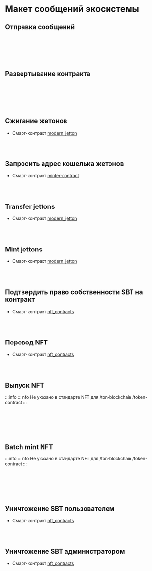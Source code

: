 

# Макет сообщений экосистемы

## Отправка сообщений

<br></br>
<div class="text--center">
<ThemedImage
  alt=""
  sources={{
    light: '/img/docs/ecosystem-messages-layout/ecosystem_messages_layout_1.svg?raw=true',
    dark: '/img/docs/ecosystem-messages-layout/ecosystem_messages_layout_1_dark.svg?raw=true',
  }}
/>
</div>
<br></br>

## Развертывание контракта

<br></br>
<div class="text--center">
<ThemedImage
  alt=""
  sources={{
    light: '/img/docs/ecosystem-messages-layout/ecosystem_messages_layout_2.svg?raw=true',
    dark: '/img/docs/ecosystem-messages-layout/ecosystem_messages_layout_2_dark.svg?raw=true',
  }}
/>
</div>
<br></br>

## Сжигание жетонов

- Смарт-контракт [modern_jetton](https://github.com/EmelyanenkoK/modern_jetton/blob/master/contracts/op-codes.func)
  <br></br>
  <div class="text--center">
  <ThemedImage
    alt=""
    sources={{
      light: '/img/docs/ecosystem-messages-layout/ecosystem_messages_layout_3.svg?raw=true',
      dark: '/img/docs/ecosystem-messages-layout/ecosystem_messages_layout_3_dark.svg?raw=true',
    }}
  />
  </div>
  <br></br>

## Запросить адрес кошелька жетонов

- Смарт-контракт [minter-contract](https://github.com/ton-blockchain/minter-contract/blob/main/contracts/imports/op-codes.fc)
  <br></br>
  <div class="text--center">
  <ThemedImage
    alt=""
    sources={{
      light: '/img/docs/ecosystem-messages-layout/ecosystem_messages_layout_4.svg?raw=true',
      dark: '/img/docs/ecosystem-messages-layout/ecosystem_messages_layout_4_dark.svg?raw=true',
    }}
  />
  </div>
  <br></br>

## Transfer jettons

- Смарт-контракт [modern_jetton](https://github.com/EmelyanenkoK/modern_jetton/blob/master/contracts/op-codes.func)
  <br></br>
  <div class="text--center">
  <ThemedImage
    alt=""
    sources={{
      light: '/img/docs/ecosystem-messages-layout/ecosystem_messages_layout_5.svg?raw=true',
      dark: '/img/docs/ecosystem-messages-layout/ecosystem_messages_layout_5_dark.svg?raw=true',
    }}
  />
  </div>
  <br></br>

## Mint jettons

- Смарт-контракт [modern_jetton](https://github.com/EmelyanenkoK/modern_jetton/blob/master/contracts/op-codes.func)
  <br></br>
  <div class="text--center">
  <ThemedImage
    alt=""
    sources={{
      light: '/img/docs/ecosystem-messages-layout/ecosystem_messages_layout_6.png?raw=true',
      dark: '/img/docs/ecosystem-messages-layout/ecosystem_messages_layout_6_dark.png?raw=true',
    }}
  />
  </div>
  <br></br>

## Подтвердить право собственности SBT на контракт

- Смарт-контракт [nft_contracts](https://github.com/getgems-io/nft-contracts/blob/main/packages/contracts/sources/op-codes.fc)
  <br></br>
  <div class="text--center">
  <ThemedImage
    alt=""
    sources={{
      light: '/img/docs/ecosystem-messages-layout/ecosystem_messages_layout_10.svg?raw=true',
      dark: '/img/docs/ecosystem-messages-layout/ecosystem_messages_layout_10_dark.svg?raw=true',
    }}
  />
  </div>
  <br></br>

## Перевод NFT

- Смарт-контракт [nft_contracts](https://github.com/getgems-io/nft-contracts/blob/main/packages/contracts/sources/op-codes.fc)
  <br></br>
  <div class="text--center">
  <ThemedImage
    alt=""
    sources={{
      light: '/img/docs/ecosystem-messages-layout/ecosystem_messages_layout_9.svg?raw=true',
      dark: '/img/docs/ecosystem-messages-layout/ecosystem_messages_layout_9_dark.svg?raw=true',
    }}
  />
  </div>
  <br></br>

## Выпуск NFT

:::info
:::info
Не указано в стандарте NFT для /ton-blockchain /token-contract
:::

<br></br>
<div class="text--center">
<ThemedImage
  alt=""
  sources={{
    light: '/img/docs/ecosystem-messages-layout/ecosystem_messages_layout_7.svg?raw=true',
    dark: '/img/docs/ecosystem-messages-layout/ecosystem_messages_layout_7_dark.svg?raw=true',
  }}
/>
</div>
<br></br>

## Batch mint NFT

:::info
:::info
Не указано в стандарте NFT для /ton-blockchain /token-contract
:::

<br></br>
<div class="text--center">
<ThemedImage
  alt=""
  sources={{
    light: '/img/docs/ecosystem-messages-layout/ecosystem_messages_layout_8.svg?raw=true',
    dark: '/img/docs/ecosystem-messages-layout/ecosystem_messages_layout_8_dark.svg?raw=true',
  }}
/>
</div>
<br></br>

## Уничтожение SBT пользователем

- Смарт-контракт [nft_contracts](https://github.com/getgems-io/nft-contracts/blob/main/packages/contracts/sources/op-codes.fc)
  <br></br>
  <div class="text--center">
  <ThemedImage
    alt=""
    sources={{
      light: '/img/docs/ecosystem-messages-layout/ecosystem_messages_layout_11.svg?raw=true',
      dark: '/img/docs/ecosystem-messages-layout/ecosystem_messages_layout_11_dark.svg?raw=true',
    }}
  />
  </div>
  <br></br>

## Уничтожение SBT администратором

- Смарт-контракт [nft_contracts](https://github.com/getgems-io/nft-contracts/blob/main/packages/contracts/sources/op-codes.fc)
  <br></br>
  <div class="text--center">
  <ThemedImage
    alt=""
    sources={{
      light: '/img/docs/ecosystem-messages-layout/ecosystem_messages_layout_12.svg?raw=true',
      dark: '/img/docs/ecosystem-messages-layout/ecosystem_messages_layout_12_dark.svg?raw=true',
    }}
  />
  </div>
  <br></br>

<Feedback />
